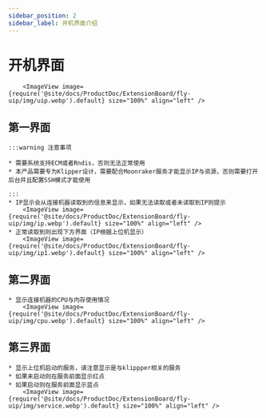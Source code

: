 ```yaml
---
sidebar_position: 2
sidebar_label: 开机界面介绍
---
```


# 开机界面

        <ImageView image={require('@site/docs/ProductDoc/ExtensionBoard/fly-uip/img/uip.webp').default} size="100%" align="left" />

## 第一界面
    :::warning 注意事项

    * 需要系统支持ECM或者Rndis，否则无法正常使用
    * 本产品需要专为Klipper设计，需要配合Moonraker服务才能显示IP与资源，否则需要打开后台并且配置SSH模式才能使用
    
    :::
    * IP显示会从连接机器读取到的信息来显示，如果无法读取或者未读取到IP则提示
        <ImageView image={require('@site/docs/ProductDoc/ExtensionBoard/fly-uip/img/ip.webp').default} size="100%" align="left" />
    * 正常读取到则出现下方界面（IP根据上位机显示）
        <ImageView image={require('@site/docs/ProductDoc/ExtensionBoard/fly-uip/img/ip1.webp').default} size="100%" align="left" />

## 第二界面

    * 显示连接机器的CPU与内存使用情况
        <ImageView image={require('@site/docs/ProductDoc/ExtensionBoard/fly-uip/img/cpu.webp').default} size="100%" align="left" />

## 第三界面

    * 显示上位机启动的服务，请注意显示是与klippper相关的服务
    * 如果未启动则在服务前面显示红点
    * 如果启动则在服务前面显示蓝点
        <ImageView image={require('@site/docs/ProductDoc/ExtensionBoard/fly-uip/img/service.webp').default} size="100%" align="left" />

